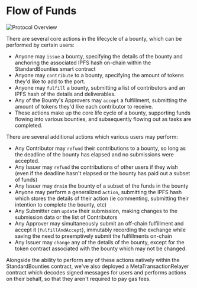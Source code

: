 
# Flow of Funds

<Image src="/protocol-overview.png" alt="Protocol Overview" width={900} height={506}/>

There are several core actions in the lifecycle of a bounty, which can be performed by certain users:

- Anyone may `issue` a bounty, specifying the details of the bounty and anchoring the associated IPFS hash on-chain within the StandardBounties smart contract
- Anyone may `contribute` to a bounty, specifying the amount of tokens they'd like to add to the port.
- Anyone may `fulfill` a bounty, submitting a list of contributors and an IPFS hash of the details and deliverables.
- Any of the Bounty's Approvers may `accept` a fulfillment, submitting the amount of tokens they'd like each contributor to receive.
- These actions make up the core life cycle of a bounty, supporting funds flowing into various bounties, and subsequently flowing out as tasks are completed.

There are several additional actions which various users may perform:

- Any Contributor may `refund` their contributions to a bounty, so long as the deadline of the bounty has elapsed and no submissions were accepted.
- Any Issuer may `refund` the contributions of other users if they wish (even if the deadline hasn't elapsed or the bounty has paid out a subset of funds)
- Any Issuer may `drain` the bounty of a subset of the funds in the bounty
- Anyone may perform a generalized `action`, submitting the IPFS hash which stores the details of their action (ie commenting, submitting their intention to complete the bounty, etc)
- Any Submitter can `update` their submission, making changes to the submission data or the list of Contributors
- Any Approver may simultaneously submit an off-chain fulfillment and accept it (`fulfillAndAccept`), immutably recording the exchange while saving the need to preemptively submit the fulfillments on-chain
- Any Issuer may `change` any of the details of the bounty, except for the token contract associated with the bounty which may not be changed.

Alongside the ability to perform any of these actions natively within the StandardBounties contract, we've also deployed a MetaTransactionRelayer contract which decodes signed messages for users and performs actions on their behalf, so that they aren't required to pay gas fees.